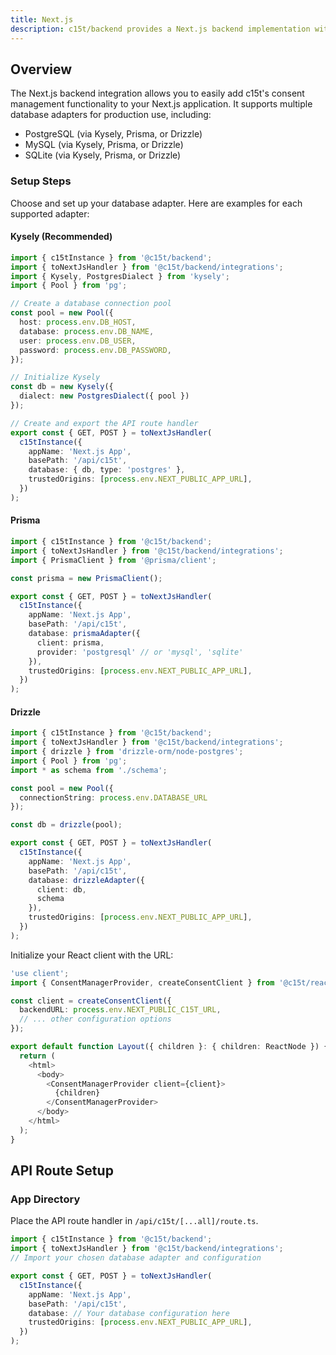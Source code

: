 ```yaml
---
title: Next.js
description: c15t/backend provides a Next.js backend implementation with support for multiple database adapters.
---
```


## Overview

The Next.js backend integration allows you to easily add c15t's consent management functionality to your Next.js application. It supports multiple database adapters for production use, including:

- PostgreSQL (via Kysely, Prisma, or Drizzle)
- MySQL (via Kysely, Prisma, or Drizzle)
- SQLite (via Kysely, Prisma, or Drizzle)

### Setup Steps

<Steps>
<Step>
Choose and set up your database adapter. Here are examples for each supported adapter:

#### Kysely (Recommended)

```typescript
import { c15tInstance } from '@c15t/backend';
import { toNextJsHandler } from '@c15t/backend/integrations';
import { Kysely, PostgresDialect } from 'kysely';
import { Pool } from 'pg';

// Create a database connection pool
const pool = new Pool({
  host: process.env.DB_HOST,
  database: process.env.DB_NAME,
  user: process.env.DB_USER,
  password: process.env.DB_PASSWORD,
});

// Initialize Kysely
const db = new Kysely({
  dialect: new PostgresDialect({ pool })
});

// Create and export the API route handler
export const { GET, POST } = toNextJsHandler(
  c15tInstance({
    appName: 'Next.js App',
    basePath: '/api/c15t',
    database: { db, type: 'postgres' },
    trustedOrigins: [process.env.NEXT_PUBLIC_APP_URL],
  })
);
```

#### Prisma

```typescript
import { c15tInstance } from '@c15t/backend';
import { toNextJsHandler } from '@c15t/backend/integrations';
import { PrismaClient } from '@prisma/client';

const prisma = new PrismaClient();

export const { GET, POST } = toNextJsHandler(
  c15tInstance({
    appName: 'Next.js App',
    basePath: '/api/c15t',
    database: prismaAdapter({ 
      client: prisma,
      provider: 'postgresql' // or 'mysql', 'sqlite'
    }),
    trustedOrigins: [process.env.NEXT_PUBLIC_APP_URL],
  })
);
```

#### Drizzle

```typescript
import { c15tInstance } from '@c15t/backend';
import { toNextJsHandler } from '@c15t/backend/integrations';
import { drizzle } from 'drizzle-orm/node-postgres';
import { Pool } from 'pg';
import * as schema from './schema';

const pool = new Pool({
  connectionString: process.env.DATABASE_URL
});

const db = drizzle(pool);

export const { GET, POST } = toNextJsHandler(
  c15tInstance({
    appName: 'Next.js App',
    basePath: '/api/c15t',
    database: drizzleAdapter({
      client: db,
      schema
    }),
    trustedOrigins: [process.env.NEXT_PUBLIC_APP_URL],
  })
);
```
</Step>

<Step>
Initialize your React client with the URL:

```typescript
'use client';
import { ConsentManagerProvider, createConsentClient } from '@c15t/react';

const client = createConsentClient({
  backendURL: process.env.NEXT_PUBLIC_C15T_URL,
  // ... other configuration options
});

export default function Layout({ children }: { children: ReactNode }) {
  return (
    <html>
      <body>
        <ConsentManagerProvider client={client}>
          {children}
        </ConsentManagerProvider>
      </body>
    </html>
  );
}
```
</Step>

</Steps>

## API Route Setup

### App Directory
Place the API route handler in `/api/c15t/[...all]/route.ts`.

```typescript
import { c15tInstance } from '@c15t/backend';
import { toNextJsHandler } from '@c15t/backend/integrations';
// Import your chosen database adapter and configuration

export const { GET, POST } = toNextJsHandler(
  c15tInstance({
    appName: 'Next.js App',
    basePath: '/api/c15t',
    database: // Your database configuration here
    trustedOrigins: [process.env.NEXT_PUBLIC_APP_URL],
  })
);
```